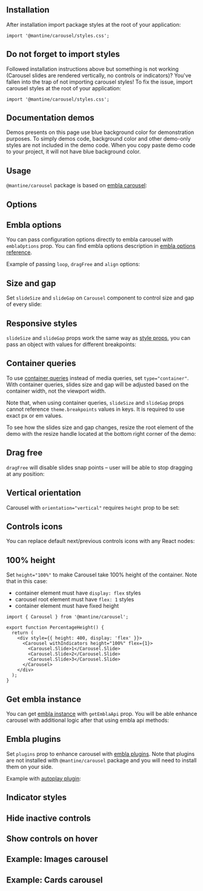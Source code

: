 

## Installation

<InstallScript packages="embla-carousel@^8.5.2 embla-carousel-react@^8.5.2 @mantine/carousel" />

After installation import package styles at the root of your application:

```tsx
import '@mantine/carousel/styles.css';
```

## Do not forget to import styles

Followed installation instructions above but something is not working
(Carousel slides are rendered vertically, no controls or indicators)?
You've fallen into the trap of not importing carousel styles!
To fix the issue, import carousel styles at the root of your application:

```tsx
import '@mantine/carousel/styles.css';
```

## Documentation demos

Demos presents on this page use blue background color for demonstration purposes. To simply
demos code, background color and other demo-only styles are not included in the demo code.
When you copy paste demo code to your project, it will not have blue background color.

## Usage

`@mantine/carousel` package is based on [embla carousel](https://www.embla-carousel.com/):

<Demo data={CarouselDemos.usage} />

## Options

<Demo data={CarouselDemos.configurator} />

## Embla options

You can pass configuration options directly to embla carousel with `emblaOptions` prop.
You can find embla options description in [embla options reference](https://www.embla-carousel.com/api/options/).

Example of passing `loop`, `dragFree` and `align` options:

<Demo data={CarouselDemos.emblaOptions} />

## Size and gap

Set `slideSize` and `slideGap` on `Carousel` component to control size and gap of every slide:

<Demo data={CarouselDemos.multiple} />

## Responsive styles

`slideSize` and `slideGap` props work the same way as [style props](/styles/style-props/),
you can pass an object with values for different breakpoints:

<Demo data={CarouselDemos.breakpoints} />

## Container queries

To use [container queries](https://developer.mozilla.org/en-US/docs/Web/CSS/CSS_containment/Container_queries)
instead of media queries, set `type="container"`. With container queries, slides size and gap
will be adjusted based on the container width, not the viewport width.

Note that, when using container queries, `slideSize` and `slideGap` props cannot
reference `theme.breakpoints` values in keys. It is required to use exact px or em values.

To see how the slides size and gap changes, resize the root element of the demo
with the resize handle located at the bottom right corner of the demo:

<Demo data={CarouselDemos.container} />

## Drag free

`dragFree` will disable slides snap points – user will be able to stop dragging at any position:

<Demo data={CarouselDemos.dragFree} />

## Vertical orientation

Carousel with `orientation="vertical"` requires `height` prop to be set:

<Demo data={CarouselDemos.vertical} />

## Controls icons

You can replace default next/previous controls icons with any React nodes:

<Demo data={CarouselDemos.icons} />

## 100% height

Set `height="100%"` to make Carousel take 100% height of the container. Note that in this case:

- container element must have `display: flex` styles
- carousel root element must have `flex: 1` styles
- container element must have fixed height

```tsx
import { Carousel } from '@mantine/carousel';

export function PercentageHeight() {
  return (
    <div style={{ height: 400, display: 'flex' }}>
      <Carousel withIndicators height="100%" flex={1}>
        <Carousel.Slide>1</Carousel.Slide>
        <Carousel.Slide>2</Carousel.Slide>
        <Carousel.Slide>3</Carousel.Slide>
      </Carousel>
    </div>
  );
}
```

## Get embla instance

You can get [embla instance](https://www.embla-carousel.com/api/methods/) with `getEmblaApi` prop.
You will be able enhance carousel with additional logic after that using embla api methods:

<Demo data={CarouselDemos.progress} />

## Embla plugins

Set `plugins` prop to enhance carousel with [embla plugins](https://www.embla-carousel.com/plugins/).
Note that plugins are not installed with `@mantine/carousel` package and you will need to
install them on your side.

Example with [autoplay plugin](https://www.embla-carousel.com/plugins/autoplay/):

<InstallScript packages="embla-carousel-autoplay@^8.5.2" />

<Demo data={CarouselDemos.autoplay} />

<StylesApiSelectors component="Carousel" />

<Demo data={CarouselDemos.stylesApi} />

## Indicator styles

<Demo data={CarouselDemos.indicatorStyles} />

## Hide inactive controls

<Demo data={CarouselDemos.controlsStyles} />

## Show controls on hover

<Demo data={CarouselDemos.controlsHover} />

## Example: Images carousel

<Demo data={CarouselDemos.images} />

## Example: Cards carousel

<Demo data={CarouselDemos.cards} />
